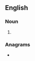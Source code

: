 ==English==

===Noun===
{{head|en|noun form}}

# {{plural of|en|parthenote}}

===Anagrams===
* {{anagrams|en|a=aeehnoprstt|pantotheres}}